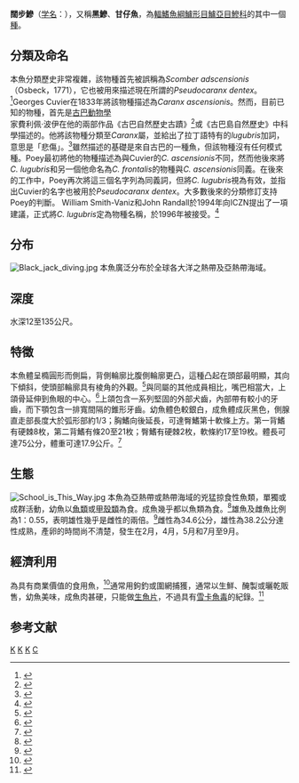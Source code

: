 {{Speciesbox 
| taxon = Caranx lugubris
| image = Black trevally.JPG
| status = LC
| status_system = IUCN3.1
| authority =  [[Poey|Poey]], 1860<ref name='id7296'>{{cite web| url =http://www.bioinfo.cn/db05/BjdwSpecies.php?action=view&id=7296| title =阔步鲹| work =《中国动物物种编目数据库》| publisher =中国科学院微生物研究所| author =中国科学院动物研究所| accessdate =2009-04-16| deadurl =yes| archiveurl =https://web.archive.org/web/20160305053343/http://www.bioinfo.cn/db05/BjdwSpecies.php?action=view&id=7296| archivedate =2016-03-05}}</ref>
| range_map = Caranx lugubris distribution.png
| synonyms = *''Caranx ishikawai''<br /><small>Wakiya, 1924</small>
*''Caranx tenebrosus''<br /><small>Jordan''<br />Evermann & Wakiya, 1927</small>
*''Caranx ascensionis''<br /><small>Cuvier, 1833</small>
*''Caranx frontalis''<br /><small>Poey, 1860</small>
}}
'''闊步鰺'''（[[学名|学名]]：{{lang|la|''Caranx lugubris''}}），又稱'''黑鰺'''、'''甘仔魚'''，為[[輻鰭魚綱|輻鰭魚綱]][[鱸形目|鱸形目]][[鱸亞目|鱸亞目]][[鰺科|鰺科]]的其中一個[[種|種]]。

==分類及命名==
本魚分類歷史非常複雜，該物種首先被誤稱為''Scomber adscensionis''（Osbeck，1771），它也被用來描述現在所謂的''Pseudocaranx dentex''。<ref name="Smithvaniz_Randall1">{{Cite journal|last=Smith-Vaniz|first=W.|author2=Randall, J.|year=1994|title=''Scomber dentex'' Bloch & Schneider, 1801 (currently ''Caranx'' or ''Pseudocaranx dentex'') and ''Caranx lugubris'' Poey, [1860] (Osteichthyes, Perciformes): proposed conservation of the specific names|journal=Bulletin of Zoological Nomenclature|volume=51|issue=4|pages=323–330|issn=0007-5167|url=https://www.biodiversitylibrary.org/page/12252077|doi=10.5962/bhl.part.7236}}</ref>Georges Cuvier在1833年將該物種描述為''Caranx ascensionis''。然而，目前已知的物種，首先是[[古巴|古巴]][[動物學|動物學]]家費利佩·波伊在他的兩部作品《古巴自然歷史古蹟》<ref>{{Cite book|last=Poey|first=F.|title=Memorias sobra la historia natural de la Isla de Cuba, acompañadas de sumarios Latinos y extractos en Francés|location=Havana|year=1860|volume=2|pages=97–336}}</ref>或《古巴島自然歷史》中科學描述的。他將該物種分類至''Caranx''屬，並給出了拉丁語特有的''lugubris''加詞，意思是「悲傷」。<ref>{{Cite web|url=http://www.etymonline.com/index.php?search=lugubrious|title=lugubrious|last=Online Etymology Dictionary|year=2001|accessdate=2009-10-13}}</ref>雖然描述的基礎是來自古巴的一種魚，但該物種沒有任何模式種。Poey最初將他的物種描述為與Cuvier的''C. ascensionis''不同，然而他後來將''C. lugubris''和另一個他命名為''C. frontalis''的物種與''C. ascensionis''同義。在後來的工作中，Poey再次將這三個名字列為同義詞，但將''C. lugubris''視為有效，並指出Cuvier的名字也被用於''Pseudocaranx dentex''。大多數後來的分類修訂支持Poey的判斷。 William Smith-Vaniz和John Randall於1994年向ICZN提出了一項建議，正式將''C. lugubris''定為物種名稱，於1996年被接受。<ref>{{Cite journal|last=International Commission On Zoological Nomenclature|year=1996|title=''Scomber dentex'' Bloch and Schneider, 1801 (currently ''Caranx'' or ''Pseudocaranx dentex'') and ''Caranx lugubris'' Poey, (1860) (Osteichthyes, Perciformes): Specific names conserved |journal=Bulletin of Zoological Nomenclature|volume=53|issue=2|pages=140-14|issn=0007-5167|url=https://www.biodiversitylibrary.org/page/12250331}}</ref>
==分布==
[[File:Black_jack_diving.jpg|thumb]]
本魚廣泛分布於全球各大洋之熱帶及亞熱帶海域。

==深度==
水深12至135公尺。

==特徵==
本魚體呈橢圓形而側扁，背側輪廓比腹側輪廓更凸，這種凸起在頭部最明顯，其向下傾斜，使頭部輪廓具有棱角的外觀。<ref name = "Lin1999">{{Cite journal| last = Lin | first = Pai-Lei |author2=Shao, Kwang-Tsao | title = A Review of the Carangid Fishes (Family Carangidae) From Taiwan with Descriptions of Four New Records | journal = Zoological Studies | volume = 38 | issue = 1 | pages = 33–68 | year = 1999 | url = http://cat.inist.fr/?aModele=afficheN&cpsidt=10055944 | accessdate =  }}</ref>與同屬的其他成員相比，嘴巴相當大，上頜骨延伸到魚眼的中心。<ref name="Randall_carib">{{Cite book|last=Randall|first=J.E.|title=Caribbean Reef Fishes|publisher=T.F.H. Publications, Inc. Ltd.|location=Hong Kong|year=1996|edition=Third|pages=368 |isbn=978-0-7938-0117-6}}</ref>上頜包含一系列堅固的外部犬齒，內部帶有較小的牙齒，而下顎包含一排寬間隔的錐形牙齒。幼魚體色較銀白，成魚體成灰黑色，側腺直走部長度大於弧形部約1/3；胸鰭向後延長，可達臀鰭第十軟條上方。第一背鰭有硬棘8枚，第二背鰭有條20至21枚；臀鰭有硬棘2枚，軟條約17至19枚。體長可達75公分，體重可達17.9公斤。<ref>{{Cite web|url=http://www.igfa.org/|title=Database of IGFA angling records until 2001 (As made available to FishBase)|last=International Game Fishing Association|year=2001|work=Black jack, ''Caranx lugubris''|publisher=Fort Lauderdale, USA|accessdate=2009-10-14|archive-url=https://web.archive.org/web/20200401110101/https://igfa.org/|archive-date=2020-04-01|dead-url=yes}}</ref>

==生態==
[[File:School_is_This_Way.jpg|thumb]]
本魚為亞熱帶或熱帶海域的兇猛掠食性魚類，單獨或成群活動，幼魚以[[魚類|魚類]]或[[甲殼類|甲殼類]]為食。成魚幾乎都以魚類為食。<ref>{{Cite journal|last=DeBose|first=J.L.|author2=Nevitt, G.A.|year=2006|title=Dimethyl-sulfoniopropionate - A Potential Aggregation Cue for Pelagic Jacks [abs]|journal=Ocean Sciences Meeting Abstracts|volume=87|issue=36|pages=1}}</ref>雄魚及雌魚比例為1：0.55，表明雄性幾乎是雌性的兩倍。<ref name = "Carrib">{{cite book|last= Munro|first=J. L.|title= Caribbean Coral Reef Fishery Resources|url= https://archive.org/details/caribbeancoralre0000unse|year=1983|origyear= 1974|type=A second edition of ''The biology, ecology, exploitation, and management of Caribbean reef fishes'' : scientific report of the ODA/UWI Fisheries Ecology Research Project, 1969-1973, University of the West Indies, Jamaica.|publisher= International Center for Living Aquatic Resources Management|location= Manila|isbn= 971-10-2201-X|pages=[https://archive.org/details/caribbeancoralre0000unse/page/82 82]–94|chapter= The Biology, Ecology and Bionomics of the Jacks, Carangidae}}</ref>雌性為34.6公分，雄性為38.2公分達性成熟，產卵的時間尚不清楚，發生在2月，4月，5月和7月至9月。

==經濟利用==
為具有商業價值的食用魚，<ref>{{Cite journal|last=Mead|first=P.|year=1980|title=Report on the second visit of the South Pacific Commission Deep Sea Fisheries Development Project to Niue|journal=SPC Report|volume=724/80|pages=1–28}}</ref>通常用鉤釣或圍網捕獲，通常以生鮮、醃製或曬乾販售，幼魚美味，成魚肉甚硬，只能做[[生魚片|生魚片]]，不過具有[[雪卡魚毒|雪卡魚毒]]的紀錄。<ref>{{Cite journal|last=Pottier|first=I.|author2=Vernaux, J.P.|author3=Jones, A.|author4=Lewis, R.J.|year=2002|title=Analysis of toxin profiles in three different fish species causing ciguatera fish poisoning in Guadeloupe, French West Indies|volume=19|issue=11|pages=1034–1042|doi=10.1080/02652030210155378}}<!--|accessdate=2009-10-06--></ref>

==参考文献==
{{Reflist}}
{{Taxonbar}}

[[Category:有毒魚類|K]]
[[Category:食用魚|K]]
[[Category:鰺屬|K]]
[[Category:1860年描述的魚類|C]]